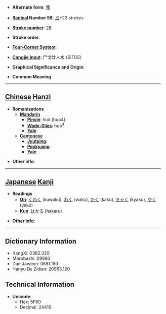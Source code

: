 * '''Alternate form''': [[彟]]

* '''[[Wiktionary:Chinese radical index| Radical]] Number 58''': [[Wiktionary:Chinese radical index 彐|彐]]+23 strokes

* '''[[Wiktionary:Chinese total strokes index|Stroke number]]''': [[Wiktionary:Chinese total strokes index 26|26]]

* '''Stroke order''': 

* '''[[Wiktionary:Chinese four corner index|Four-Corner System]]''': 

* '''[[Wiktionary:Chinese Cangjie index|Cangjie input]]''': 尸戈廿人水 (SITOE)

* '''Graphical Significance and Origin''': 

* '''Common Meaning'''

----

== [[Chinese]] [[Hanzi]] ==

* '''Romanizations'''
** '''[[Mandarin]]'''
*** '''[[Pinyin]]''': huò (huo4)
*** '''[[Wade-Giles]]''': huo<sup>4</sup>
*** '''[[Yale]]''': 
** '''[[Cantonese]]'''
*** '''[[Jyutping]]''':
*** '''[[Penkyamp]]''': 
*** '''[[Yale]]''': 

* '''Other info''': 

----

== [[Japanese]] [[Kanji]] ==

* '''Readings'''
** '''[[On]]''': [[くわく]] (kuwaku), [[わく]] (waku), [[かく]] (kaku), [[きゃく]] (kyaku), [[やく]] (yaku)
** '''[[Kun]]''': [[はかる]] (hakaru)

* '''Other info''':  

----

== Dictionary Information ==

* KangXi: 0362.330
* Morobashi: 09960
* Dae Jaweon: 0681.190
* Hanyu Da Zidian: 20963.120

== Technical Information ==

* '''Unicode''':
** Hex: 5F60
** Decimal: 24416